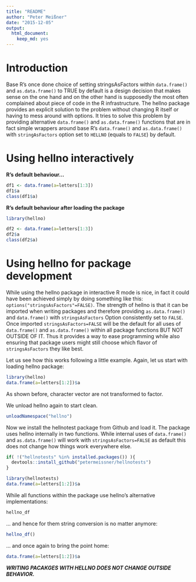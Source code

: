 ```yaml
---
title: "README"
author: "Peter Meißner"
date: "2015-12-05"
output: 
  html_document: 
    keep_md: yes
---
```


# Introduction

Base R's once done choice of setting stringsAsFactors within
  `data.frame()` and `as.data.frame()` to TRUE by default is a design decision
  that makes sense on the one hand and on the other hand is supposedly the most
  often complained about piece of code in the R infrastructure. The hellno
  package provides an explicit solution to the problem without changing R itself 
  or having to mess around with options. It tries to solve this problem by 
  providing alternative `data.frame()` and `as.data.frame()` functions that are 
  in fact simple wrappers around base R's `data.frame()` and `as.data.frame()` 
  with `stringAsFactors` option set to `HELLNO` (equals to `FALSE`) by default.

# Using hellno interactively

**R's default behaviour...**
```r
df1 <- data.frame(a=letters[1:3])
df1$a
class(df1$a)
```


**R's default behaviour after loading the package**
```r
library(hellno)

df2 <- data.frame(a=letters[1:3])
df2$a
class(df2$a)
```

# Using hellno for package development

While using the hellno package in interactive R mode is nice, in fact it could 
have been achieved simply by doing something like this: `options("stringsAsFactors"=FALSE)`. 
The strength of hellno is that it can be imported when writing packages and therefore 
providing `as.data.frame()` and `data.frame()` with `stringsAsFactors` Option 
consistently set to `FALSE`. Once imported `stringsAsFactors=FALSE` will be the default for all uses of `data.frame()` and `as.data.frame()` within all package functions BUT NOT OUTSIDE OF IT. 
Thus it provides a way to ease programming while also ensuring that package users might 
still choose which flavor of `stringsAsFactors` they like best. 


Let us see how this works following a little example. Again, let us start with loading hellno package:

```r
library(hellno)
data.frame(a=letters[1:2])$a 
```

As shown before, character vector are not transformed to factor.

We unload hellno again to start clean. 

```r
unloadNamespace("hellno")
```

Now we install the hellnotest package from Github and load it. The package uses hellno internally in two functions. While internal uses of `data.frame()` and `as.data.frame()` will work with `stringsAsFactors=FALSE` as default this does not change how things work everywhere else. 


```r
if( !("hellnotests" %in% installed.packages()) ){
  devtools::install_github("petermeissner/hellnotests")
}

library(hellnotests)
data.frame(a=letters[1:2])$a 
```

While all functions within the package use hellno's alternative implementations:

```r
hellno_df
```

... and hence for them string conversion is no matter anymore:

```r
hellno_df()
```


... and once again to bring the point home: 

```r
data.frame(a=letters[1:2])$a 
```

***WRITING PACAKGES WITH HELLNO DOES NOT CHANGE OUTSIDE BEHAVIOR.***

